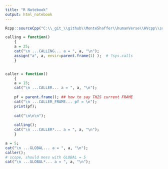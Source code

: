 ```yaml
---
title: "R Notebook"
output: html_notebook
---
```




```r

Rcpp::sourceCpp("C:\\_git_\\github\\MonteShaffer\\humanVerse\\HVcpp\\src\\matrix.cpp");

```


```r


calling = function()
	{
	a = 25;
	cat("\n ...CALLING... a = ", a, "\n");
	assign("a", a, envir=parent.frame(1) );  # ?sys.calls
	}


caller = function()
	{
	a = 15;
	cat("\n ...CALLER... a = ", a, "\n");
	
	pf = parent.frame(); ## how to say THIS current FRAME
	cat("\n ...CALLER_FRAME... pf = \n");
	print(pf);
	
	cat("\n\n\n");
	
	calling();
	cat("\n ...CALLER*... a = ", a, "\n");
	}

a = 5;
cat("\n ...GLOBAL... a = ", a, "\n");
caller();
# scope, should mess with GLOBAL = 5
cat("\n ...GLOBAL*... a = ", a, "\n");




```

